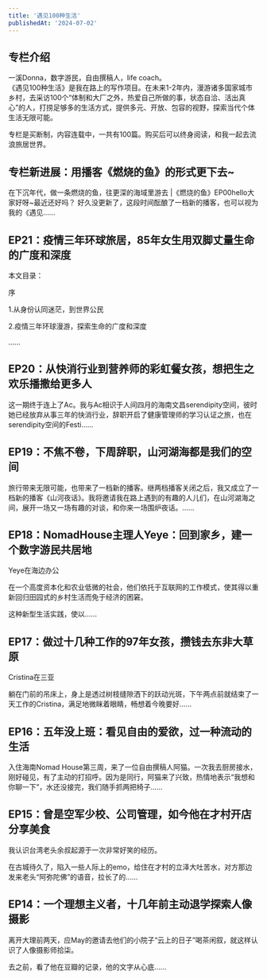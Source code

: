```yaml
---
title: '遇见100种生活'
publishedAt: '2024-07-02'
---
```


## 专栏介绍

一溪Donna，数字游民，自由撰稿人，life coach。  
《遇见100种生活》是我在路上的写作项目。在未来1-2年内，漫游诸多国家城市乡村，去采访100个“体制和大厂之外，热爱自己所做的事，状态自洽、活出真心”的人，打捞足够多的生活方式，提供多元、开放、包容的视野，探索当代个体生活无限可能。  
  
专栏是买断制，内容连载中，一共有100篇。购买后可以终身阅读，和我一起去流浪旅居世界。

## 专栏新进展：用播客《燃烧的鱼》的形式更下去~
在下沉年代，做一条燃烧的鱼，往更深的海域里游去 |《燃烧的鱼》EP00hello大家好呀~最近还好吗？ 好久没更新了，这段时间酝酿了一档新的播客，也可以视为我的《遇见......

## EP21：疫情三年环球旅居，85年女生用双脚丈量生命的广度和深度
本文目录：

序

1.从身份认同迷茫，到世界公民

2.疫情三年环球漫游，探索生命的广度和深度    

 ......

## EP20：从快消行业到营养师的彩虹餐女孩，想把生之欢乐播撒给更多人
这一期终于连上了Ac。我与Ac相识于人间四月的海南文昌serendipity空间，彼时她已经放弃从事三年的快消行业，辞职开启了健康管理师的学习认证之旅，也在serendipity空间的Festi......

## EP19：不焦不卷，下周辞职，山河湖海都是我们的空间
旅行带来无限可能，也带来了一档新的播客。继两档播客关闭之后，我又成立了一档新的播客《山河夜话》。我将邀请我在路上遇到的有趣的人儿们，在山河湖海之间，展开一场又一场有趣的对谈，和你来一场围炉夜话。......

## EP18：NomadHouse主理人Yeye：回到家乡，建一个数字游民共居地
Yeye在海边办公

在一个高度资本化和农业低微的社会，他们依托于互联网的工作模式，使其得以重新回归田园式的乡村生活而免于经济的困窘。

这种新型生活实践，使以......

## EP17：做过十几种工作的97年女孩，攒钱去东非大草原
Cristina在三亚

躺在门前的吊床上，身上是透过树枝缝隙洒下的跃动光斑，下午两点前就结束了一天工作的Cristina，满足地微眯着眼睛，畅想着今晚要好......

## EP16：五年没上班：看见自由的爱欲，过一种流动的生活
入住海南Nomad House第三周，来了一位自由撰稿人阿猫。一次我去厨房接水，刚好碰见，有了主动的打招呼。因为是同行，阿猫来了兴致，热情地表示“我想和你聊一下”，水还没接完，我们随手抓两把椅子......

## EP15：曾是空军少校、公司管理，如今他在才村开店分享美食
我认识台湾老头余叔起源于一次非常好笑的经历。

在古城待久了，陷入一些人际上的emo，给住在才村的立泽大吐苦水，对方那边发来老头“阿弥陀佛”的语音，拉长了的......

## EP14：一个理想主义者，十几年前主动退学探索人像摄影
离开大理前两天，应May的邀请去他们的小院子“云上的日子”喝茶闲叙，就这样认识了人像摄影师拾柒。

去之前，看了他在豆瓣的记录，他的文字从心底......

